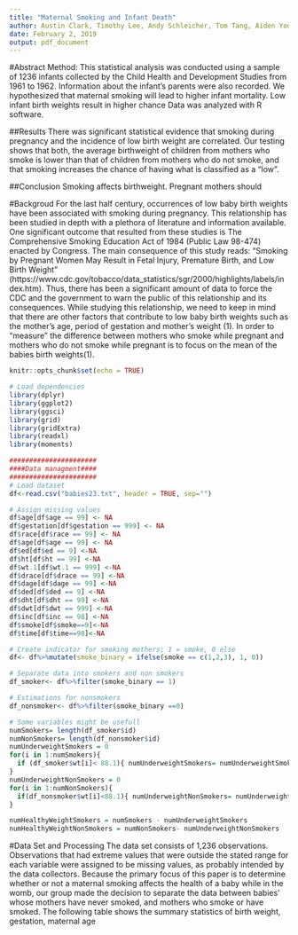 ---
title: "Maternal Smoking and Infant Death"
author: Austin Clark, Timothy Lee, Andy Schleicher, Tom Tang, Aiden Yoon, Benson Wu
date: February 2, 2019
output: pdf_document
---
#Abstract 
Method: This statistical analysis was conducted using a sample of 1236 infants collected by the Child Health and Development Studies from 1961 to 1962. Information about the infant's parents were also recorded. We hypothesized that maternal smoking will lead to higher infant mortality. Low infant birth weights result in higher chance Data was analyzed with R software. 

##Results
There was significant statistical evidence that smoking during pregnancy and the incidence of low birth weight are correlated. Our testing shows that both, the average birthweight of children from mothers who smoke is lower than that of children from mothers who do not smoke, and that smoking increases the chance of having what is classified as a "low". 

##Conclusion
Smoking affects birthweight. Pregnant mothers should 

#Backgroud
  For the last half century, occurrences of low baby birth weights have been associated with smoking during pregnancy. This relationship has been studied in depth with a plethora of  literature and information available. One significant outcome that resulted from these studies is The Comprehensive Smoking Education Act of 1984 (Public Law 98-474) enacted by Congress. The main consequence of this study reads: "Smoking by Pregnant Women May Result in Fetal Injury, Premature Birth, and Low Birth Weight" (https://www.cdc.gov/tobacco/data_statistics/sgr/2000/highlights/labels/index.htm). Thus, there has been a significant amount of data to force the CDC and the government to warn the public of this relationship and its consequences. 
	While studying this relationship, we need to keep in mind that there are other factors that contribute to low baby birth weights such as the mother's age, period of gestation and mother's weight (1). In order to "measure" the difference between mothers who smoke while pregnant and mothers who do not smoke while pregnant is to focus on the mean of the babies birth weights(1). 
	

```{r setup, include=FALSE}
knitr::opts_chunk$set(echo = TRUE)
```

```{r, echo = FALSE, include = FALSE, message=FALSE}
# Load dependencies
library(dplyr)
library(ggplot2)
library(ggsci)
library(grid)
library(gridExtra)
library(readxl)
library(moments)
```

```{r, echo = FALSE, include = FALSE, message=FALSE}
######################
####Data managment####
######################
# Load dataset
df<-read.csv("babies23.txt", header = TRUE, sep="")

# Assign missing values 
df$age[df$age == 99] <- NA
df$gestation[df$gestation == 999] <- NA
df$race[df$race == 99] <- NA
df$age[df$age == 99] <- NA
df$ed[df$ed == 9] <-NA
df$ht[df$ht == 99] <-NA
df$wt.1[df$wt.1 == 999] <-NA
df$drace[df$drace == 99] <-NA
df$dage[df$dage == 99] <-NA
df$ded[df$ded == 9] <-NA
df$dht[df$dht == 99] <-NA
df$dwt[df$dwt == 999] <-NA
df$inc[df$inc == 98] <-NA
df$smoke[df$smoke==9]<-NA
df$time[df$time==98]<-NA

# Create indicator for smoking mothers; 1 = smoke, 0 else 
df<- df%>%mutate(smoke_binary = ifelse(smoke == c(1,2,3), 1, 0))

# Separate data into smokers and non smokers
df_smoker<- df%>%filter(smoke_binary == 1)

# Estimations for nonsmokers
df_nonsmoker<- df%>%filter(smoke_binary ==0)

# Some variables might be usefull
numSmokers= length(df_smoker$id)
numNonSmokers= length(df_nonsmoker$id)
numUnderweightSmokers = 0
for(i in 1:numSmokers){
  if (df_smoker$wt[i]< 88.1){ numUnderweightSmokers= numUnderweightSmokers+1}
}
numUnderweightNonSmokers = 0
for(i in 1:numNonSmokers){
  if(df_nonsmoker$wt[i]<88.1){ numUnderweightNonSmokers= numUnderweightNonSmokers+1}
}

numHealthyWeightSmokers = numSmokers - numUnderweightSmokers
numHealthyWeightNonSmokers = numNonSmokers- numUnderweightNonSmokers
```
#Data Set and Processing
The data set consists of 1,236 observations. Observations that had extreme values that were outside the stated range for each variable were assigned to be missing values, as probably intended by the data collectors. Because the primary focus of this paper is to determine whether or not a maternal smoking affects the health of a baby while in the womb, our group made the decision to separate the data between babies' whose mothers have never smoked, and mothers who smoke or have smoked. The following table shows the summary statistics of birth weight, gestation, maternal age  



